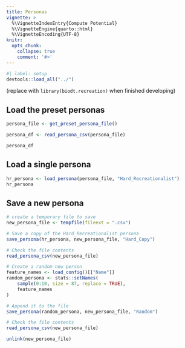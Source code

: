 ```yaml
---
title: Personas
vignette: >
  %\VignetteIndexEntry{Compute Potential}
  %\VignetteEngine{quarto::html}
  %\VignetteEncoding{UTF-8}
knitr:
  opts_chunk:
    collapse: true
    comment: '#>'
---
```



```r
#| label: setup
devtools::load_all("../")
```

(replace with `library(biodt.recreation)` when finished developing)

## Load the preset personas

```r
persona_file <- get_preset_persona_file()

persona_df <- read_persona_csv(persona_file)

persona_df
```


## Load a single persona

```r
hr_persona <- load_persona(persona_file, "Hard_Recreationalist")
hr_persona
```

## Save a new persona

```r
# create a temporary file to save
new_persona_file <- tempfile(fileext = ".csv")

# Save a copy of the Hard_Recreationalist persona
save_persona(hr_persona, new_persona_file, "Hard_Copy")

# Check the file contents
read_persona_csv(new_persona_file)

# Create a random new person
feature_names <- load_config()[["Name"]]
random_persona <- stats::setNames(
    sample(0:10, size = 87, replace = TRUE),
    feature_names
)

# Append it to the file
save_persona(random_persona, new_persona_file, "Random")

# Check the file contents
read_persona_csv(new_persona_file)

unlink(new_persona_file)
```
